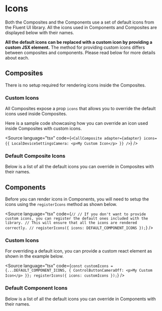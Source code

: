 
<Meta id="icons" title="Concepts/Icons" />

# Icons

Both the Composites and the Components use a set of default icons from the Fluent UI library. All the icons used in Components and Composites are displayed below with their names.

**All the default icons can be replaced with a custom icon by providing a custom JSX element.**
The method for providing custom icons differs between composites and components. Please read below for more details about each.

## Composites

There is no setup required for rendering icons inside the Composites.

### Custom Icons

All Composites expose a prop `icons` that allows you to override the default icons used inside Composites.

Here is a sample code showcasing how you can override an icon used inside Composites with custom icons.

<Source
  language="tsx"
  code={`
<CallComposite
  adapter={adapter}
  icons={{
    LocalDeviceSettingsCamera: <p>My Custom Icon</p>
  }}
/>
  `}
/>

### Default Composite Icons

Below is a list of all the default icons you can override in Composites with their names.

<Canvas withSource="none">
  <IconGridWithSearch icons={DEFAULT_COMPOSITE_ICONS} />
</Canvas>

## Components

Before you can render icons in Components, you will need to setup the icons using the `registerIcons` method as shown below.

<Source
  language="tsx"
  code={`
//
// If you don't want to provide custom icons, you can register the default ones included with the library.
// This will ensure that all the icons are rendered correctly.
//
registerIcons({ icons: DEFAULT_COMPONENT_ICONS });
  `}
/>

### Custom Icons

For overriding a default icon, you can provide a custom react element as shown in the example below.

<Source
  language="tsx"
  code={`
const customIcons = {...DEFAULT_COMPONENT_ICONS, {
  ControlButtonCameraOff: <p>My Custom Icon</p>
}};
registerIcons({ icons: customIcons });
  `}
/>

### Default Component Icons

Below is a list of all the default icons you can override in Components with their names.

<Canvas withSource="none">
  <IconGridWithSearch icons={DEFAULT_COMPONENT_ICONS} />
</Canvas>
